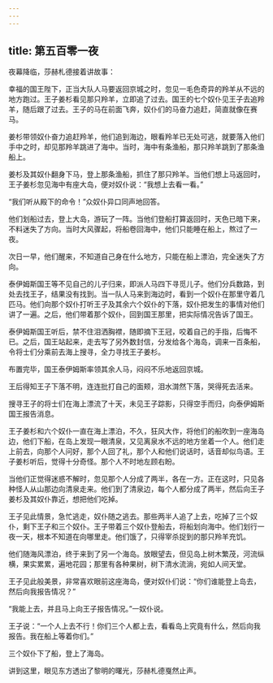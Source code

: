 ```yaml
---
---
---
```

title: 第五百零一夜
---






夜幕降临，莎赫札德接着讲故事：





幸福的国王陛下，正当大队人马要返回京城之时，忽见一毛色奇异的羚羊从不远的地方跑过。王子姜杉看见那只羚羊，立即追了过去。国王的七个奴仆见王子去追羚羊，随后跟了过去。王子的马在前面飞奔，奴仆们的马奋力追赶，简直就像在赛马。

姜杉带领奴仆奋力追赶羚羊，他们追到海边，眼看羚羊已无处可逃，就要落入他们手中之时，却见那羚羊跳进了海中。当时，海中有条渔船，那只羚羊跳到了那条渔船上。

姜杉及其奴仆翻身下马，登上那条渔船，抓住了那只羚羊。当他们想上马返回时，王子姜杉忽见海中有座大岛，便对奴仆说：“我想上去看一看。”

“我们听从殿下的命令！”众奴仆异口同声地回答。

他们划船过去，登上大岛，游玩了一阵。当他们登船打算返回时，天色已暗下来，不料迷失了方向。当时大风骤起，将船卷回海中，他们只能睡在船上，熬过了一夜。

次日一早，他们醒来，不知道自己身在什么地方，只能在船上漂泊，完全迷失了方向。

泰伊姆斯国王等不见自己的儿子归来，即派人马四下寻觅儿子。他们分兵数路，到处去找王子，结果没有找到。当一队人马来到海边时，看到一个奴仆在那里守着几匹马。他们向那个奴仆打听王子及其余六个奴仆的下落，奴仆把发生的事情对他们讲了一遍。之后，他们带着那个奴仆，回到国王那里，把实际情况告诉了国王。

泰伊姆斯国王听后，禁不住泪洒胸襟，随即摘下王冠，咬着自己的手指，后悔不已。之后，国王站起来，走去写了另外数封信，分发给各个海岛，调来一百条船，令将士们分乘前去海上搜寻，全力寻找王子姜杉。

布置完毕，国王泰伊姆斯率领其余人马，闷闷不乐地返回京城。

王后得知王子下落不明，连连批打自己的面颊，泪水潸然下落，哭得死去活来。

搜寻王子的将士们在海上漂流了十天，未见王子踪影，只得空手而归，向泰伊姆斯国王报告消息。

王子姜杉和六个奴仆一直在海上漂泊，不久，狂风大作，将他们的船吹到一座海岛边，他们下船，在岛上发现一眼清泉，又见离泉水不远的地方坐着一个人。他们走上前去，向那个人问好，那个人回了礼，那个人和他们说话时，话音却似鸟语。王子姜杉听后，觉得十分奇怪。那个人不时地左顾右盼。

当他们正觉得迷惑不解时，忽见那个人分成了两半，各在一方。正在这时，只见各种怪人从山那边向清泉走来。他们到了清泉边，每个人都分成了两半，然后向王子姜杉及其奴仆靠近，想把他们吃掉。

王子见此情景，急忙逃走，奴仆随之逃去。那些两半人追了上去，吃掉了三个奴仆，剩下王子和三个奴仆。王子带着三个奴仆登船去，将船划向海中。他们划行一夜一天，根本不知道在向哪里走。他们饿了，只得宰杀捉到的那只羚羊充饥。

他们随海风漂泊，终于来到了另一个海岛。放眼望去，但见岛上树木繁茂，河流纵横，果实累累，遍地花园；那里有各种果树，树下清水流淌，宛如人间天堂。

王子见此般美景，非常喜欢眼前这座海岛，便对奴仆们说：“你们谁能登上岛去，然后向我报告情况？”

“我能上去，并且马上向王子报告情况。”一奴仆说。

王子说：“一个人上去不行！你们三个人都上去，看看岛上究竟有什么，然后向我报告。我在船上等着你们。”

三个奴仆下了船，登上了海岛。





讲到这里，眼见东方透出了黎明的曙光，莎赫札德戛然止声。